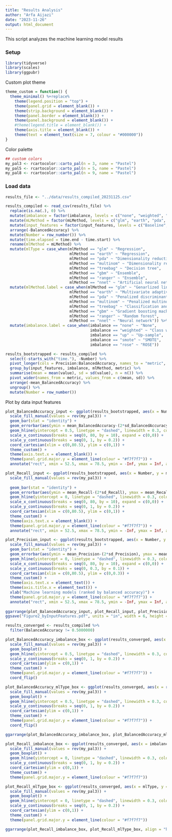 ```yaml
---
title: "Results Analysis"
author: "Arfa Aijazi"
date: "2023-11-26"
output: html_document
---
```

This script analyzes the machine learning model results

### Setup
```r
library(tidyverse)
library(scales)
library(ggpubr)
```

Custom plot theme
```r
theme_custom = function() {
  theme_minimal() %+replace%
    theme(legend.position = "top") +
    theme(panel.grid = element_blank()) +
    theme(strip.background = element_blank()) +
    theme(panel.border = element_blank()) +
    theme(panel.background = element_blank()) +
    #theme(legend.title = element_blank()) +
    theme(axis.title = element_blank()) +
    theme(text = element_text(size = 7, colour = "#000000"))
}
```

Color palette
```r
## custom colors
my_pal3 <- rcartocolor::carto_pal(n = 3, name = "Pastel")
my_pal5 <- rcartocolor::carto_pal(n = 5, name = "Pastel")
my_pal8 <- rcartocolor::carto_pal(n = 9, name = "Pastel")
```

### Load data
```r
results_file <- "../data/results_compiled_20231125.csv"

results_compiled <- read_csv(results_file) %>%
  replace(is.na(.), 0) %>%
  mutate(imbalance = factor(imbalance, levels = c("none", "weighted", "up", "smote", "rose"))) %>%
  mutate(mLMethod = factor(mLMethod, levels = c("glm", "earth", "pda", "multinom", "treebag", "gbm", "ranger", "nnet"))) %>%
  mutate(input_features = factor(input_features, levels = c("Baseline", "All"))) %>%
  arrange(-BalancedAccuracy) %>%
  mutate(Number = row_number()) %>%
  mutate(time.elapsed = time.end - time.start) %>%
  rename(mlMethod = mLMethod) %>%
  mutate(mlType = case_when(mlMethod == "glm" ~ "Regression",
                            mlMethod == "earth" ~ "Regression",
                            mlMethod == "pda" ~ "Dimensionality reduction",
                            mlMethod == "multinom" ~ "Dimensionality reduction",
                            mlMethod == "treebag" ~ "Decision tree",
                            mlMethod == "gbm" ~ "Ensemble",
                            mlMethod == "ranger" ~ "Ensemble",
                            mlMethod == "nnet" ~ "Artificial neural network")) %>%
  mutate(mlMethod.label = case_when(mlMethod == "glm" ~ "Genarlized linear model",
                            mlMethod == "earth" ~ "Multivariate adaptive regression spline",
                            mlMethod == "pda" ~ "Penalized discriminant analysis",
                            mlMethod == "multinom" ~ "Penalized multinomal regression",
                            mlMethod == "treebag" ~ "Classification and regression trees",
                            mlMethod == "gbm" ~ "Gradient boosting machine",
                            mlMethod == "ranger" ~ "Random forest",
                            mlMethod == "nnet" ~ "Neural network")) %>%
  mutate(imbalance.label = case_when(imbalance == "none" ~ "None",
                                     imbalance == "weighted" ~ "Class weights",
                                     imbalance == "up" ~ "Up-sample",
                                     imbalance == "smote" ~ "SMOTE",
                                     imbalance == "rose" ~ "ROSE"))
```
```r
results_bootstrapped <- results_compiled %>%
  select(-starts_with("time."), -Number) %>%
  pivot_longer(cols = Precision:BalancedAccuracy, names_to = "metric", values_to = "value") %>%
  group_by(input_features, imbalance, mlMethod, metric) %>%
  summarise(mean = mean(value), sd = sd(value), n = n()) %>%
  pivot_wider(names_from = metric, values_from = c(mean, sd)) %>%
  arrange(-mean_BalancedAccuracy) %>%
  ungroup() %>%
  mutate(Number = row_number()) 
```


Plot by data input features
```r
plot_BalancedAccuracy_input <- ggplot(results_bootstrapped, aes(x = Number, y = mean_BalancedAccuracy, fill = input_features)) +
  scale_fill_manual(values = rev(my_pal3)) +
  geom_bar(stat = "identity") +
  geom_errorbar(aes(ymin = mean_BalancedAccuracy-(2*sd_BalancedAccuracy), ymax = mean_BalancedAccuracy+(2*sd_BalancedAccuracy)), position = position_dodge(width = 0.8), width = 0.2, colour = "#000000", linewidth = 0.2) +
  geom_hline(yintercept = 0.5, linetype = "dashed", linewidth = 0.3, colour = "#b2182b") +
  scale_x_continuous(breaks = seq(0, 80, by = 10), expand = c(0,0)) +
  scale_y_continuous(breaks = seq(0, 1, by = 0.2)) +
  coord_cartesian(xlim = c(0,80.5), ylim = c(0,1)) +
  theme_custom() +
  theme(axis.text.x = element_blank()) +
  theme(panel.grid.major.y = element_line(colour = "#f7f7f7")) +
  annotate("rect", xmin = 52.5, xmax = 78.5, ymin = -Inf, ymax = Inf, alpha = 0.1, fill = "#b2182b")

plot_Recall_input <- ggplot(results_bootstrapped, aes(x = Number, y = mean_Recall, fill = input_features)) +
  scale_fill_manual(values = rev(my_pal3)) +
  
  geom_bar(stat = "identity") +
  geom_errorbar(aes(ymin = mean_Recall-(2*sd_Recall), ymax = mean_Recall+(2*sd_Recall)), position = position_dodge(width = 0.8), width = 0.2, colour = "#000000", linewidth = 0.2) +
  geom_hline(yintercept = 0, linetype = "dashed", linewidth = 0.3, colour = "#b2182b") +
  scale_x_continuous(breaks = seq(0, 80, by = 10), expand = c(0,0)) +
  scale_y_continuous(breaks = seq(0, 1, by = 0.2)) +
  coord_cartesian(xlim = c(0,80.5), ylim = c(0,1)) +
  theme_custom() +
  theme(axis.text.x = element_blank()) +
  theme(panel.grid.major.y = element_line(colour = "#f7f7f7")) +
  annotate("rect", xmin = 52.5, xmax = 78.5, ymin = -Inf, ymax = Inf, alpha = 0.1, fill = "#b2182b")

plot_Precision_input <- ggplot(results_bootstrapped, aes(x = Number, y = mean_Precision, fill = input_features)) +
  scale_fill_manual(values = rev(my_pal3)) +
  geom_bar(stat = "identity") +
  geom_errorbar(aes(ymin = mean_Precision-(2*sd_Precision), ymax = mean_Precision+(2*sd_Precision)), position = position_dodge(width = 0.8), width = 0.2, colour = "#000000", linewidth = 0.2) +
  geom_hline(yintercept = 0, linetype = "dashed", linewidth = 0.3, colour = "#b2182b") +
  scale_x_continuous(breaks = seq(0, 80, by = 10), expand = c(0,0)) +
  scale_y_continuous(breaks = seq(0, 0.3, by = 0.1)) +
  coord_cartesian(xlim = c(0,80.5), ylim = c(0,0.3)) +
  theme_custom() +
  theme(axis.text.x = element_text()) +
  theme(axis.title.x = element_text()) +
  xlab("Machine learning models (ranked by balanced accuracy)") +
  theme(panel.grid.major.y = element_line(colour = "#f7f7f7")) +
  annotate("rect", xmin = 52.5, xmax = 78.5, ymin = -Inf, ymax = Inf, alpha = 0.1, fill = "#b2182b")
  
ggarrange(plot_BalancedAccuracy_input, plot_Recall_input, plot_Precision_input, align = "hv", nrow = 3, ncol = 1, common.legend = TRUE)
ggsave("Figure2_byInputFeatures.pdf", units = "in", width = 6, height = 4)
```

```r
results_converged <- results_compiled %>%
  filter(BalancedAccuracy != 0.5000000)
```

```r
plot_BalancedAccuracy_imbalance_box <- ggplot(results_converged, aes(x = reorder(imbalance.label, BalancedAccuracy), y = BalancedAccuracy, fill = input_features)) +
  scale_fill_manual(values = rev(my_pal3)) +
  geom_boxplot() +
  geom_hline(yintercept = 0.5, linetype = "dashed", linewidth = 0.3, colour = "#b2182b") +
  scale_y_continuous(breaks = seq(0, 1, by = 0.2)) +
  coord_cartesian(ylim = c(0,1)) +
  theme_custom() +
  theme(panel.grid.major.y = element_line(colour = "#f7f7f7")) +
  coord_flip()

plot_BalancedAccuracy_mlType_box <- ggplot(results_converged, aes(x = reorder(mlMethod.label, BalancedAccuracy), y = BalancedAccuracy, fill = input_features)) +
  scale_fill_manual(values = rev(my_pal3)) +
  geom_boxplot() +
  geom_hline(yintercept = 0.5, linetype = "dashed", linewidth = 0.3, colour = "#b2182b") +
  scale_y_continuous(breaks = seq(0, 1, by = 0.2)) +
  coord_cartesian(ylim = c(0,1)) +
  theme_custom() +
  theme(panel.grid.major.y = element_line(colour = "#f7f7f7")) +
  coord_flip()

ggarrange(plot_BalancedAccuracy_imbalance_box, plot_BalancedAccuracy_mlType_box, align = "v", nrow = 2, ncol = 1, common.legend = TRUE)
```

```r
plot_Recall_imbalance_box <- ggplot(results_converged, aes(x = imbalance, y = Recall, fill = input_features)) +
  scale_fill_manual(values = rev(my_pal3)) +
  geom_boxplot() +
  geom_hline(yintercept = 0, linetype = "dashed", linewidth = 0.3, colour = "#b2182b") +
  scale_y_continuous(breaks = seq(0, 1, by = 0.2)) +
  coord_cartesian(ylim = c(0,1)) +
  theme_custom() +
  theme(panel.grid.major.y = element_line(colour = "#f7f7f7"))

plot_Recall_mlType_box <- ggplot(results_converged, aes(x = mlType, y = Recall, fill = input_features)) +
  scale_fill_manual(values = rev(my_pal3)) +
  geom_boxplot() +
  geom_hline(yintercept = 0, linetype = "dashed", linewidth = 0.3, colour = "#b2182b") +
  scale_y_continuous(breaks = seq(0, 1, by = 0.2)) +
  coord_cartesian(ylim = c(0,1)) +
  theme_custom() +
  theme(panel.grid.major.y = element_line(colour = "#f7f7f7"))

ggarrange(plot_Recall_imbalance_box, plot_Recall_mlType_box, align = "hv", nrow = 2, ncol = 1, common.legend = TRUE)
```
